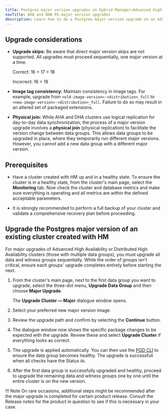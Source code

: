 ```yaml
---
title: Postgres major version upgrades on Hybrid Manager—Advanced High Availability or Distributed High Availability
navTitle: AHA and DHA PG major version upgrades
description: Learn how to do a Postgres major version upgrade on an Advanced High Availability cluster or a Distributed High Availability cluster
---
```


## Upgrade considerations

- **Upgrade skips:** Be aware that direct major version skips are not supported.
All upgrades must proceed sequentially, one major version at a time.

  Correct: 16 > 17 > 18
  
  Incorrect: 16 > 18

- **Image tag consistency:** Maintain consistency in image tags. For example, upgrade from `<old-image-version>-<distribution>_full` to `<new-image-version>-<distribution>_full`.
Failure to do so may result in an altered set of packaged extensions.

- **Physical join:** While AHA and DHA clusters use logical replication for day-to-day data synchronization, the process of a major version upgrade involves a **physical join** (physical replication) to facilitate the version change between data groups.
This allows data groups to be upgraded in place, where they temporarily run different major versions. 
However, you cannot add a new data group with a different major version.

## Prerequisites

* Have a cluster created with HM up and in a healthy state. To ensure the cluster is in a healthy state, from the cluster's main page, select the **Monitoring** tab.
Now check the cluster and database metrics and make sure everything is operating and all metrics are within the defined acceptable parameters.

* It is strongly recommended to perform a full backup of your cluster and validate a comprehensive recovery plan before proceeding. 

## Upgrade the Postgres major version of an existing cluster created with HM

For major upgrades of Advanced High Availability or Distributed High Availability clusters (those with multiple data groups), you must upgrade all data and witness groups sequentially. While the order of groups isn't critical, ensure each groups' upgrade completes entirely before starting the next.

1.  From the cluster's main page, next to the first data group you want to upgrade, select the three-dot menu, **Upgrade Data Group** and then choose **Major Upgrade**.

    The **Upgrade Cluster &mdash; Major** dialogue window opens.

1.  Select your preferred new major version image.

1.  Review the upgrade path and confirm by selecting the **Continue** button.

1.  The dialogue window now shows the specific package changes to be expected with the upgrade.
    Review these and select **Upgrade Cluster** if everything looks as correct.

1.  The upgrade is applied automatically. 
    You can then use the [PGD CLI](/pgd/latest/essential-how-to/pgd-cli/#check-the-health-of-the-cluster) to ensure the data group becomes healthy. The upgrade is successfull when all checks have the Status `Ok`. 

1.  After the first data group is successfully upgraded and healthy, proceed to upgrade the remaining data and witness groups one by one until the entire cluster is on the new version.

!!! Note
    On rare occasions, additional steps might be recommended after the major upgrade is completed for certain product release. 
    Consult the Release notes for the product in question to see if this is necessary in your case.


